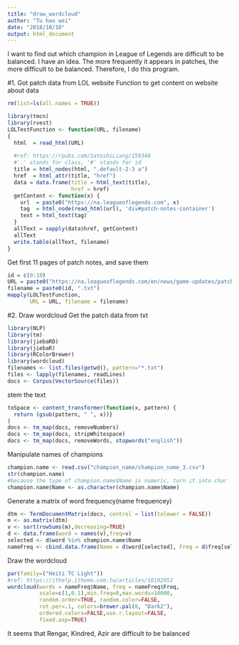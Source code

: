 ```yaml
---
title: "draw_wordcloud"
author: "Tu hao wei"
date: "2018/10/10"
output: html_document
---
```

I want to find out which champion in League of Legends are difficult to be balanced.
I have an idea. The more frequently it appears in patches, the more difficult to be balanced.
Therefore, I do this program.

#1. Got patch data from LOL website
Function to get content on website about data
```r
rm(list=ls(all.names = TRUE))

library(tmcn)
library(rvest)
LOLTestFunction <- function(URL, filename)
{
  html  = read_html(URL)
  
  #ref: https://rpubs.com/SatoshiLiang/159348
  #'.' stands for class, '#' stands for id
  title = html_nodes(html, ".default-2-3 a")
  href  = html_attr(title, "href")
  data = data.frame(title = html_text(title),
                    href = href)
  getContent <- function(x) {
    url  = paste0("https://na.leagueoflegends.com", x)
    tag  = html_node(read_html(url), 'div#patch-notes-container')
    text = html_text(tag)
  }
  allText = sapply(data$href, getContent)
  allText
  write.table(allText, filename) 
}
```

Get first 11 pages of patch notes, and save them
```r
id = c(0:10)
URL = paste0("https://na.leagueoflegends.com/en/news/game-updates/patch?page=", id)
filename = paste0(id, ".txt")
mapply(LOLTestFunction, 
       URL = URL, filename = filename)
```

#2. Draw wordcloud
Get the patch data from txt
```r
library(NLP)
library(tm)
library(jiebaRD)
library(jiebaR)
library(RColorBrewer)
library(wordcloud)
filenames <- list.files(getwd(), pattern="*.txt")
files <- lapply(filenames, readLines)
docs <- Corpus(VectorSource(files))
```

stem the text
```r
toSpace <- content_transformer(function(x, pattern) {
  return (gsub(pattern, " ", x))}
)
docs <- tm_map(docs, removeNumbers)
docs <- tm_map(docs, stripWhitespace)
docs <- tm_map(docs, removeWords, stopwords("english"))
```

Manipulate names of champions
```r
champion.name <- read.csv("champion_name/champion_name_3.csv")
str(champion.name)
#because the type of champion.name$Name is numeric, turn it into char
champion.name$Name <- as.character(champion.name$Name)
```

Generate a matrix of word frequency(name frequencey)
```r

dtm <- TermDocumentMatrix(docs, control = list(tolower = FALSE))
m <- as.matrix(dtm)
v <- sort(rowSums(m),decreasing=TRUE)
d <- data.frame(word = names(v),freq=v)
selected <- d$word %in% champion.name$Name
nameFreq <- cbind.data.frame(Name = d$word[selected], Freq = d$freq[selected] )

```

Draw the wordcloud
```r
par(family=("Heiti TC Light"))
#ref: https://ithelp.ithome.com.tw/articles/10192052
wordcloud(words = nameFreq$Name, freq = nameFreq$Freq,
          scale=c(1,0.1),min.freq=0,max.words=10000,
          random.order=TRUE, random.color=FALSE, 
          rot.per=.1, colors=brewer.pal(8, "Dark2"),
          ordered.colors=FALSE,use.r.layout=FALSE,
          fixed.asp=TRUE)
```

It seems that Rengar, Kindred, Azir are difficult to be balanced